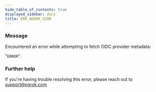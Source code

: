```yaml
---
hide_table_of_contents: true
displayed_sidebar: docs
title: ERR_NGROK_5208
---
```


### Message

Encountered an error while attempting to fetch OIDC provider metadata:

"`ERROR`".

<ErrorDetails />

### Further help

If you're having trouble resolving this error, please reach out to [support@ngrok.com](mailto:support@ngrok.com?subject=Help%20with%20ERR_NGROK_5208)
